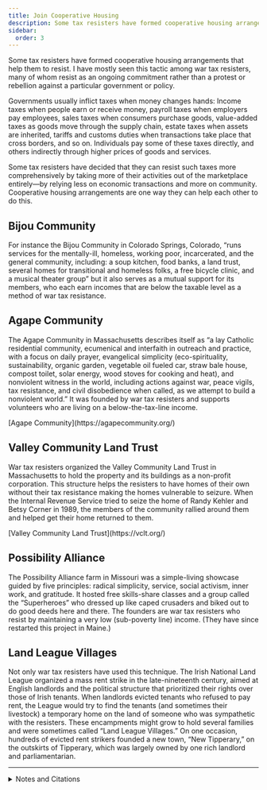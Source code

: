 ```yaml
---
title: Join Cooperative Housing
description: Some tax resisters have formed cooperative housing arrangements that help them to resist.
sidebar:
  order: 3
---
```


Some tax resisters have formed cooperative housing arrangements that help them to resist.
I have mostly seen this tactic among war tax resisters, many of whom resist as an ongoing commitment rather than a protest or rebellion against a particular government or policy.

Governments usually inflict taxes when money changes hands:
Income taxes when people earn or receive money, payroll taxes when employers pay employees, sales taxes when consumers purchase goods, value-added taxes as goods move through the supply chain, estate taxes when assets are inherited, tariffs and customs duties when transactions take place that cross borders, and so on.
Individuals pay some of these taxes directly, and others indirectly through higher prices of goods and services.

Some tax resisters have decided that they can resist such taxes more comprehensively by taking more of their activities out of the marketplace entirely—by relying less on economic transactions and more on community.
Cooperative housing arrangements are one way they can help each other to do this.

## <Badge text="Example" size="medium" /> Bijou Community

For instance the Bijou Community in Colorado Springs, Colorado, “runs services for the mentally-ill, homeless, working poor, incarcerated, and the general community, including: a soup kitchen, food banks, a land trust, several homes for transitional and homeless folks, a free bicycle clinic, and a musical theater group” but it also serves as a mutual support for its members, who each earn incomes that are below the taxable level as a method of war tax resistance.

## <Badge text="Example" size="medium" /> Agape Community

The Agape Community in Massachusetts describes itself as “a lay Catholic residential community, ecumenical and interfaith in outreach and practice, with a focus on daily prayer, evangelical simplicity (eco-spirituality, sustainability, organic garden, vegetable oil fueled car, straw bale house, compost toilet, solar energy, wood stoves for cooking and heat), and nonviolent witness in the world, including actions against war, peace vigils, tax resistance, and civil disobedience when called, as we attempt to build a nonviolent world.”
It was founded by war tax resisters and supports volunteers who are living on a below-the-tax-line income.

<Aside type="tip" title="Links">
[Agape Community](https://agapecommunity.org/)
</Aside>

## <Badge text="Example" size="medium" /> Valley Community Land Trust

War tax resisters organized the Valley Community Land Trust in Massachusetts to hold the property and its buildings as a non-profit corporation.
This structure helps the resisters to have homes of their own without their tax resistance making the homes vulnerable to seizure.
When the Internal Revenue Service tried to seize the home of Randy Kehler and Betsy Corner in 1989, the members of the community rallied around them and helped get their home returned to them.

<Aside type="tip" title="Links">
[Valley Community Land Trust](https://vclt.org/)
</Aside>

## <Badge text="Example" size="medium" /> Possibility Alliance

The Possibility Alliance farm in Missouri was a simple-living showcase guided by five principles: radical simplicity, service, social activism, inner work, and gratitude.
It hosted free skills-share classes and a group called the “Superheroes” who dressed up like caped crusaders and biked out to do good deeds here and there.
The founders are war tax resisters who resist by maintaining a very low (sub-poverty line) income.
(They have since restarted this project in Maine.)

## <Badge text="Example" size="medium" /> Land League Villages

Not only war tax resisters have used this technique.
The Irish National Land League organized a mass rent strike in the late-nineteenth century, aimed at English landlords and the political structure that prioritized their rights over those of Irish tenants.
When landlords evicted tenants who refused to pay rent, the League would try to find the tenants (and sometimes their livestock) a temporary home on the land of someone who was sympathetic with the resisters.
These encampments might grow to hold several families and were sometimes called “Land League Villages.”
On one occasion, hundreds of evicted rent strikers founded a new town, “New Tipperary,” on the outskirts of Tipperary, which was largely owned by one rich landlord and parliamentarian.

<hr />

<details>
<summary>Notes and Citations</summary>

* Weismann, Eric [“Non-Violence”](http://www.zcommunications.org/non-violence-by-evan-weissman) <i>ZNet</i> 3 April 2005
* [“About Us—Agape Community”](http://www.agapecommunity.org/AboutUs/tabid/56/Default.aspx)
* Gee, Rick [“The Great Anti-War Films: An Act of Conscience”](https://www.lewrockwell.com/2002/01/rick-gee/the-great-anti-war-films-an-act-of-conscience/) <i>LewRockwell.com</i> 30 January 2002
* Steyaert, Karl [“Compassionate Justice & Compassionate Communities”](https://embracingmystery.blogspot.com/2010/03/having-been-in-asia-and-europe-for-year.html) <i>Embracing Mystery</i> 5 March 2010
* “New Tipperary Town” <i>New York Times</i> 23 January 1890

</details>
